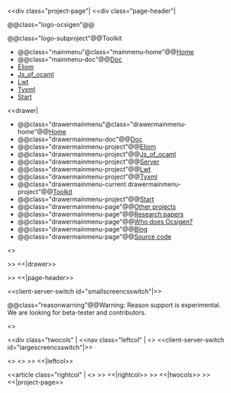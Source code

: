 <<div class="project-page"|
<<div class="page-header"|

@@class="logo-ocsigen"@@[[site:/|{{site:/img/ocsigen-white.svg|Ocsigen}}]]

@@class="logo-subproject"@@Toolkit

*@@class="mainmenu"@class="mainmenu-home"@@[[site:/|Home]]
*@@class="mainmenu-doc"@@[[wiki("tuto"):|Doc]]
*[[wiki("eliom"):|Eliom]]
*[[wiki("js_of_ocaml"):|Js_of_ocaml]]
*[[wiki("lwt"):|Lwt]]
*[[wiki("tyxml"):|Tyxml]]
*[[wiki("ocsigen-start"):|Start]]

<<drawer|

*@@class="drawermainmenu"@class="drawermainmenu-home"@@[[site:/|Home]]
*@@class="drawermainmenu-doc"@@[[wiki("tuto"):|Doc]]
*@@class="drawermainmenu-project"@@[[wiki("eliom"):|Eliom]]
*@@class="drawermainmenu-project"@@[[wiki("js_of_ocaml"):|Js_of_ocaml]]
*@@class="drawermainmenu-project"@@[[wiki("ocsigenserver"):|Server]]
*@@class="drawermainmenu-project"@@[[wiki("lwt"):|Lwt]]
*@@class="drawermainmenu-project"@@[[wiki("tyxml"):|Tyxml]]
*@@class="drawermainmenu-current drawermainmenu-project"@@[[wiki("ocsigen-toolkit"):|Toolkit]]
*@@class="drawermainmenu-project"@@[[wiki("ocsigen-start"):|Start]]
*@@class="drawermainmenu-page"@@[[site:/projects|Other projects]]
*@@class="drawermainmenu-page"@@[[site:/papers|Research papers]]
*@@class="drawermainmenu-page"@@[[site:/credits|Who does Ocsigen?]]
*@@class="drawermainmenu-page"@@[[site:/blog|Blog]]
*@@class="drawermainmenu-page"@@[[https://github.com/ocsigen|Source code]]

<<doctree>>


>> <<|drawer>>

>> <<|page-header>>

<<client-server-switch id="smallscreencsswitch"|>>

@@class="reasonwarning"@@Warning: Reason support is experimental.
We are looking for beta-tester and contributors.

<<reason-switch>>

<<div class="twocols" |
<<nav class="leftcol" |
<<docversion>>
<<client-server-switch id="largescreencsswitch"|>>

<<googlesearch>>
<<doctree>>
>> <<|leftcol>>

<<article class="rightcol" |
<<content>>
>> <<|rightcol>>
>> <<|twocols>>
>> <<|project-page>>
